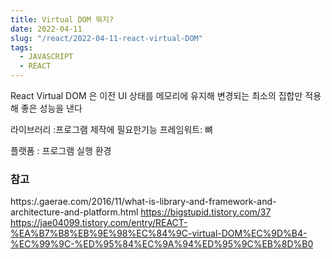 ```yaml
---
title: Virtual DOM 뭐지?
date: 2022-04-11
slug: "/react/2022-04-11-react-virtual-DOM"
tags:
  - JAVASCRIPT
  - REACT
--- 
```



React Virtual DOM 은
이전 UI 상태를 메모리에 유지해 변경되는 최소의 집합만 적용해 좋은 성능을 낸다

라이브러리 :프로그램 제작에 필요한기능
프레임워트: 뼈

플랫폼 : 프로그램 실행 환경


### 참고

https:/.gaerae.com/2016/11/what-is-library-and-framework-and-architecture-and-platform.html
https://bigstupid.tistory.com/37
https://jae04099.tistory.com/entry/REACT-%EA%B7%B8%EB%9E%98%EC%84%9C-virtual-DOM%EC%9D%B4-%EC%99%9C-%ED%95%84%EC%9A%94%ED%95%9C%EB%8D%B0

